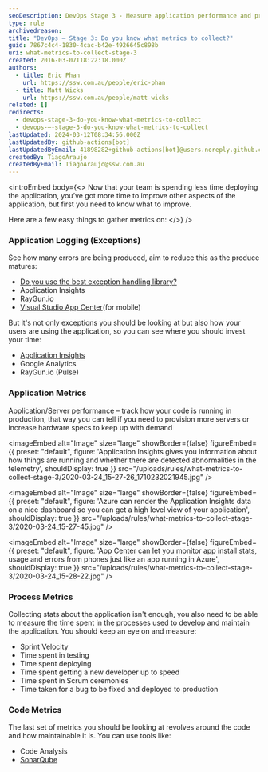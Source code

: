 ```yaml
---
seoDescription: DevOps Stage 3 - Measure application performance and process efficiency by collecting metrics on exceptions, application performance, and code maintainability.
type: rule
archivedreason:
title: "DevOps – Stage 3: Do you know what metrics to collect?"
guid: 7867c4c4-1830-4cac-b42e-4926645c898b
uri: what-metrics-to-collect-stage-3
created: 2016-03-07T18:22:18.000Z
authors:
  - title: Eric Phan
    url: https://ssw.com.au/people/eric-phan
  - title: Matt Wicks
    url: https://ssw.com.au/people/matt-wicks
related: []
redirects:
  - devops-stage-3-do-you-know-what-metrics-to-collect
  - devops-–-stage-3-do-you-know-what-metrics-to-collect
lastUpdated: 2024-03-12T08:34:56.000Z
lastUpdatedBy: github-actions[bot]
lastUpdatedByEmail: 41898282+github-actions[bot]@users.noreply.github.com
createdBy: TiagoAraujo
createdByEmail: TiagoAraujo@ssw.com.au
---
```


<introEmbed
  body={<>
Now that your team is spending less time deploying the application, you’ve got more time to improve other aspects of the application, but first you need to know what to improve.

Here are a few easy things to gather metrics on:
  </>}
/>
### Application Logging (Exceptions)

See how many errors are being produced, aim to reduce this as the produce matures:

* [Do you use the best exception handling library?](/do-you-use-the-best-exception-handling-library)
* Application Insights
* RayGun.io
* [Visual Studio App Center](https://appcenter.ms)(for mobile)

But it's not only exceptions you should be looking at but also how your users are using the application, so you can see where you should invest your time:

* [Application Insights](/why-you-want-to-use-application-insights/)
* Google Analytics
* RayGun.io (Pulse)

### Application Metrics

Application/Server performance – track how your code is running in production, that way you can tell if you need to provision more servers or increase hardware specs to keep up with demand


<imageEmbed
  alt="Image"
  size="large"
  showBorder={false}
  figureEmbed={{
    preset: "default",
    figure: 'Application Insights gives you information about how things are running and whether there are detected abnormalities in the telemetry',
    shouldDisplay: true
  }}
  src="/uploads/rules/what-metrics-to-collect-stage-3/2020-03-24_15-27-26_1710232021945.jpg"
/>


<imageEmbed
  alt="Image"
  size="large"
  showBorder={false}
  figureEmbed={{
    preset: "default",
    figure: 'Azure can render the Application Insights data on a nice dashboard so you can get a high level view of your application',
    shouldDisplay: true
  }}
  src="/uploads/rules/what-metrics-to-collect-stage-3/2020-03-24_15-27-45.jpg"
/>


<imageEmbed
  alt="Image"
  size="large"
  showBorder={false}
  figureEmbed={{
    preset: "default",
    figure: 'App Center can let you monitor app install stats, usage and errors from phones just like an app running in Azure',
    shouldDisplay: true
  }}
  src="/uploads/rules/what-metrics-to-collect-stage-3/2020-03-24_15-28-22.jpg"
/>

### Process Metrics

Collecting stats about the application isn't enough, you also need to be able to measure the time spent in the processes used to develop and maintain the application. You should keep an eye on and measure:

* Sprint Velocity
* Time spent in testing
* Time spent deploying
* Time spent getting a new developer up to speed
* Time spent in Scrum ceremonies
* Time taken for a bug to be fixed and deployed to production

### Code Metrics

The last set of metrics you should be looking at revolves around the code and how maintainable it is. You can use tools like:

* Code Analysis
* [SonarQube](https://www.sonarqube.org)
